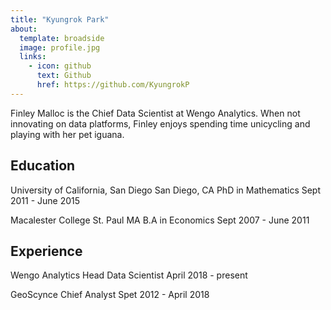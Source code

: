 ```yaml
---
title: "Kyungrok Park"
about:
  template: broadside
  image: profile.jpg
  links:
    - icon: github
      text: Github
      href: https://github.com/KyungrokP
---
```


Finley Malloc is the Chief Data Scientist at Wengo Analytics. When not innovating on data platforms, Finley enjoys spending time unicycling and playing with her pet iguana.

## Education

University of California, San Diego  San Diego, CA PhD in Mathematics  Sept 2011 - June 2015

Macalester College  St. Paul MA B.A in Economics  Sept 2007 - June 2011

## Experience

Wengo Analytics  Head Data Scientist  April 2018 - present

GeoScynce Chief Analyst Spet 2012 - April 2018
